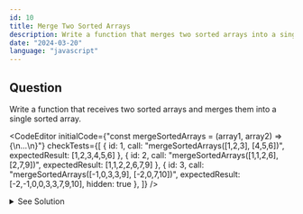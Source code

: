 ```yaml
---
id: 10
title: Merge Two Sorted Arrays
description: Write a function that merges two sorted arrays into a single sorted array.
date: "2024-03-20"
language: "javascript"
---
```


## Question
Write a function that receives two sorted arrays and merges them into a single sorted array.

<CodeEditor 
    initialCode={"const mergeSortedArrays = (array1, array2) => {\n...\n}"}
    checkTests={[
        {
          id: 1,
        call: "mergeSortedArrays([1,2,3], [4,5,6])",
        expectedResult: [1,2,3,4,5,6]
        },
        {
          id: 2,
        call: "mergeSortedArrays([1,1,2,6], [2,7,9])",
        expectedResult: [1,1,2,2,6,7,9]
        },
        {
          id: 3,
        call: "mergeSortedArrays([-1,0,3,3,9], [-2,0,7,10])",
        expectedResult: [-2,-1,0,0,3,3,7,9,10],
        hidden: true
        },
        ]}
/>

<details>
  <summary>See Solution</summary>

## Solution

### Two-Pointer Approach
```js
const mergeSortedArrays = (array1, array2) => {
    let pointer1 = 0
    let pointer2 = 0
  
    const result = []
    while(pointer1 < array1.length || pointer2 < array2.length){
      if(pointer1 < array1.length){
        if(pointer2 < array2.length){
          if(array1[pointer1] < array2[pointer2]){
            result.push(array1[pointer1])
            pointer1 += 1
          } else {
            result.push(array2[pointer2])
            pointer2 += 1
          }
        } else {
          result.push(array1[pointer1])
          pointer1 += 1
        }
      } else {
        result.push(array2[pointer2])
        pointer2 += 1
      }
    }
    
    return result
  }
```
### Explanation
1. The function `mergeSortedArrays` takes two sorted arrays as input.
2. It initializes two pointers, `pointer1` and `pointer2`, to keep track of the current index in each array.
3. It then initializes an empty array `result` to store the merged sorted array.
4. The function uses a while loop to iterate over the arrays until both pointers reach the end of their respective arrays.
5. It compares the elements at the current indices of the two arrays and pushes the smaller element into the `result` array.
6. It then increments the pointer of the array from which the element was pushed.
7. If one of the arrays has been fully traversed, the function pushes the remaining elements of the other array into the `result` array.
8. Finally, it returns the merged sorted array.


### Concatenate and Sort

```js
const mergeSortedArrays = (array1, array2) => {
    return array1.concat(array2).sort((a, b) => a - b);
}
```

### Explanation
1. The function `mergeSortedArrays` takes two arrays as input.
2. It concatenates the two arrays using the `concat` method.
3. It then sorts the concatenated array using the `sort` method with a comparator function that compares two elements `a` and `b` and returns a negative value if `a` should come before `b`, a positive value if `a` should come after `b`, and zero if they are equal.

## Complexity Analysis
The time complexity for this solution is O((n+m)log(n+m)), where n and m are the lengths of the two input arrays.
This is because the `sort` method has a time complexity of O(nlogn), where n is the length of the array.




</details>